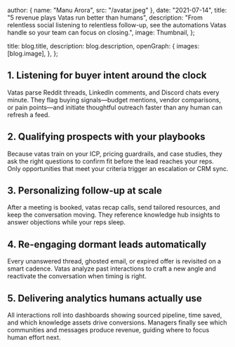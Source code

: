 
  author: { name: "Manu Arora", src: "/avatar.jpeg" },
  date: "2021-07-14",
  title: "5 revenue plays Vatas run better than humans",
  description:
    "From relentless social listening to relentless follow-up, see the automations Vatas handle so your team can focus on closing.",
  image: Thumbnail,
};

  title: blog.title,
  description: blog.description,
  openGraph: {
    images: [blog.image],
  },
};


## 1. Listening for buyer intent around the clock

Vatas parse Reddit threads, LinkedIn comments, and Discord chats every minute. They flag buying signals—budget mentions, vendor comparisons, or pain points—and initiate thoughtful outreach faster than any human can refresh a feed.

## 2. Qualifying prospects with your playbooks

Because vatas train on your ICP, pricing guardrails, and case studies, they ask the right questions to confirm fit before the lead reaches your reps. Only opportunities that meet your criteria trigger an escalation or CRM sync.

## 3. Personalizing follow-up at scale

After a meeting is booked, vatas recap calls, send tailored resources, and keep the conversation moving. They reference knowledge hub insights to answer objections while your reps sleep.

## 4. Re-engaging dormant leads automatically

Every unanswered thread, ghosted email, or expired offer is revisited on a smart cadence. Vatas analyze past interactions to craft a new angle and reactivate the conversation when timing is right.

## 5. Delivering analytics humans actually use

All interactions roll into dashboards showing sourced pipeline, time saved, and which knowledge assets drive conversions. Managers finally see which communities and messages produce revenue, guiding where to focus human effort next.
